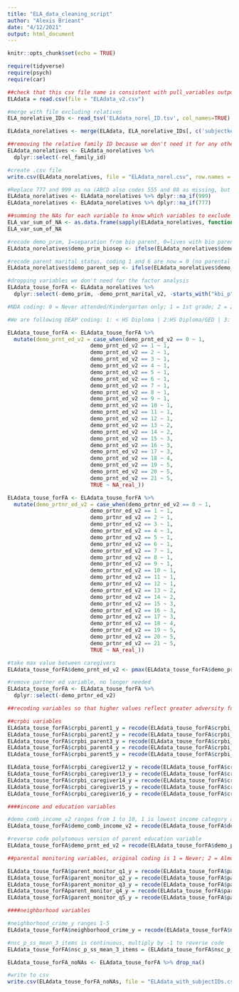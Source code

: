 ```yaml
---
title: "ELA_data_cleaning_script"
author: "Alexis Brieant"
date: "4/12/2021"
output: html_document
---
```


```r
knitr::opts_chunk$set(echo = TRUE)

require(tidyverse)
require(psych)
require(car)

```

```r
##check that this csv file name is consistent with pull_variables output
ELAdata = read.csv(file = "ELAdata_v2.csv")
```

```r
#merge with file excluding relatives
ELA_norelative_IDs <- read_tsv('ELAdata_norel_ID.tsv', col_names=TRUE)

ELAdata_norelatives <- merge(ELAdata, ELA_norelative_IDs[, c('subjectkey')], by = "subjectkey")

##removing the relative family ID because we don't need it for any other part of the script
ELAdata_norelatives <- ELAdata_norelatives %>%
  dplyr::select(-rel_family_id)

#create .csv file
write.csv(ELAdata_norelatives, file = "ELAdata_norel.csv", row.names = FALSE)

```

```r

#Replace 777 and 999 as na (ABCD also codes 555 and 88 as missing, but none of our variables have these values)
ELAdata_norelatives <- ELAdata_norelatives %>% dplyr::na_if(999)
ELAdata_norelatives <- ELAdata_norelatives %>% dplyr::na_if(777)

##summing the NAs for each variable to know which variables to exclude (variables excluded if #NAs > 50%)
ELA_var_sum_of_NA <- as.data.frame(sapply(ELAdata_norelatives, function(x) sum(is.na(x))))
ELA_var_sum_of_NA
```

```r
#recode demo_prim, 1=separation from bio parent, 0=lives with bio parents
ELAdata_norelatives$demo_prim_biosep <- ifelse(ELAdata_norelatives$demo_prim >= 3,1,0)

#recode parent marital status, coding 1 and 6 are now = 0 (no parental separation) otherwise 1 (parental separation)
ELAdata_norelatives$demo_parent_sep <- ifelse(ELAdata_norelatives$demo_prnt_marital_v2 == 1 | ELAdata_norelatives$demo_prnt_marital_v2 == 6, 0, 1)

#dropping variables we don't need for the factor analysis
ELAdata_touse_forFA <- ELAdata_norelatives %>%
  dplyr::select(-demo_prim, -demo_prnt_marital_v2, -starts_with("kbi_p"), -starts_with("live"))
```

```r
#NDA coding: 0 = Never attended/Kindergarten only; 1 = 1st grade; 2 = 2nd grade; 3 = 3rd grade; 4 = 4th grade; 5 = 5th grade; 6 = 6th grade; 7 = 7th grade; 8 = 8th grade; 9 = 9th grade; 10 = 10th grade; 11 = 11th grade; 12 = 12th grade; 13 = High school graduate; 14 = GED or equivalent; 15 = Some college; 16 = Associate degree: Occupational; 17 = Associate degree: Academic Program; 18 = Bachelor's degree (ex. BA); 19 = Master's degree (ex. MA); 20 = Professional School degree (ex. MD); 21 = Doctoral degree

#We are following DEAP coding: 1: < HS Diploma | 2:HS Diploma/GED | 3: some college | 4: Bachelor |5: Post Graduate Degree

ELAdata_touse_forFA <- ELAdata_touse_forFA %>%
  mutate(demo_prnt_ed_v2 = case_when(demo_prnt_ed_v2 == 0 ~ 1,
                          demo_prnt_ed_v2 == 1 ~ 1,
                          demo_prnt_ed_v2 == 2 ~ 1,
                          demo_prnt_ed_v2 == 3 ~ 1,
                          demo_prnt_ed_v2 == 4 ~ 1,
                          demo_prnt_ed_v2 == 5 ~ 1,
                          demo_prnt_ed_v2 == 6 ~ 1,
                          demo_prnt_ed_v2 == 7 ~ 1,
                          demo_prnt_ed_v2 == 8 ~ 1,
                          demo_prnt_ed_v2 == 9 ~ 1,
                          demo_prnt_ed_v2 == 10 ~ 1,
                          demo_prnt_ed_v2 == 11 ~ 1,
                          demo_prnt_ed_v2 == 12 ~ 1,
                          demo_prnt_ed_v2 == 13 ~ 2,
                          demo_prnt_ed_v2 == 14 ~ 2,
                          demo_prnt_ed_v2 == 15 ~ 3,
                          demo_prnt_ed_v2 == 16 ~ 3,
                          demo_prnt_ed_v2 == 17 ~ 3,
                          demo_prnt_ed_v2 == 18 ~ 4,
                          demo_prnt_ed_v2 == 19 ~ 5,
                          demo_prnt_ed_v2 == 20 ~ 5,
                          demo_prnt_ed_v2 == 21 ~ 5,
                          TRUE ~ NA_real_))

ELAdata_touse_forFA <- ELAdata_touse_forFA %>%
  mutate(demo_prtnr_ed_v2 = case_when(demo_prtnr_ed_v2 == 0 ~ 1,
                          demo_prtnr_ed_v2 == 1 ~ 1,
                          demo_prtnr_ed_v2 == 2 ~ 1,
                          demo_prtnr_ed_v2 == 3 ~ 1,
                          demo_prtnr_ed_v2 == 4 ~ 1,
                          demo_prtnr_ed_v2 == 5 ~ 1,
                          demo_prtnr_ed_v2 == 6 ~ 1,
                          demo_prtnr_ed_v2 == 7 ~ 1,
                          demo_prtnr_ed_v2 == 8 ~ 1,
                          demo_prtnr_ed_v2 == 9 ~ 1,
                          demo_prtnr_ed_v2 == 10 ~ 1,
                          demo_prtnr_ed_v2 == 11 ~ 1,
                          demo_prtnr_ed_v2 == 12 ~ 1,
                          demo_prtnr_ed_v2 == 13 ~ 2,
                          demo_prtnr_ed_v2 == 14 ~ 2,
                          demo_prtnr_ed_v2 == 15 ~ 3,
                          demo_prtnr_ed_v2 == 16 ~ 3,
                          demo_prtnr_ed_v2 == 17 ~ 3,
                          demo_prtnr_ed_v2 == 18 ~ 4,
                          demo_prtnr_ed_v2 == 19 ~ 5,
                          demo_prtnr_ed_v2 == 20 ~ 5,
                          demo_prtnr_ed_v2 == 21 ~ 5,
                          TRUE ~ NA_real_))

#take max value between caregivers
ELAdata_touse_forFA$demo_prnt_ed_v2 <- pmax(ELAdata_touse_forFA$demo_prnt_ed_v2, ELAdata_touse_forFA$demo_prtnr_ed_v2,na.rm = TRUE)

#remove partner ed variable, no longer needed
ELAdata_touse_forFA <- ELAdata_touse_forFA %>% 
  dplyr::select(-demo_prtnr_ed_v2)

```


```r
##recoding variables so that higher values reflect greater adversity for all variables

##crpbi variables
ELAdata_touse_forFA$crpbi_parent1_y = recode(ELAdata_touse_forFA$crpbi_parent1_y, "1=3; 2=2; 3=1")
ELAdata_touse_forFA$crpbi_parent2_y = recode(ELAdata_touse_forFA$crpbi_parent2_y, "1=3; 2=2; 3=1")
ELAdata_touse_forFA$crpbi_parent3_y = recode(ELAdata_touse_forFA$crpbi_parent3_y, "1=3; 2=2; 3=1")
ELAdata_touse_forFA$crpbi_parent4_y = recode(ELAdata_touse_forFA$crpbi_parent4_y, "1=3; 2=2; 3=1")
ELAdata_touse_forFA$crpbi_parent5_y = recode(ELAdata_touse_forFA$crpbi_parent5_y, "1=3; 2=2; 3=1")

ELAdata_touse_forFA$crpbi_caregiver12_y = recode(ELAdata_touse_forFA$crpbi_caregiver12_y, "1=3; 2=2; 3=1")
ELAdata_touse_forFA$crpbi_caregiver13_y = recode(ELAdata_touse_forFA$crpbi_caregiver13_y, "1=3; 2=2; 3=1")
ELAdata_touse_forFA$crpbi_caregiver14_y = recode(ELAdata_touse_forFA$crpbi_caregiver14_y, "1=3; 2=2; 3=1")
ELAdata_touse_forFA$crpbi_caregiver15_y = recode(ELAdata_touse_forFA$crpbi_caregiver15_y, "1=3; 2=2; 3=1")
ELAdata_touse_forFA$crpbi_caregiver16_y = recode(ELAdata_touse_forFA$crpbi_caregiver16_y, "1=3; 2=2; 3=1")

####income and education variables

#demo_comb_income_v2 ranges from 1 to 10, 1 is lowest income category and 10 is highest
ELAdata_touse_forFA$demo_comb_income_v2 = recode(ELAdata_touse_forFA$demo_comb_income_v2, "1=10; 2=9; 3=8; 4=7; 5=6; 6=5; 7=4; 8=3; 9=2; 10=1")

#reverse code polytomous version of parent education variable
ELAdata_touse_forFA$demo_prnt_ed_v2 = recode(ELAdata_touse_forFA$demo_prnt_ed_v2, "1=5; 2=4; 3=3; 4=2; 5=1")

##parental monitoring variables, original coding is 1 = Never; 2 = Almost Never; 3 = Sometimes; 4 = Often; 5 = Always or Almost Always (higher values = less adversity)

ELAdata_touse_forFA$parent_monitor_q1_y = recode(ELAdata_touse_forFA$parent_monitor_q1_y, "1=5; 2=4; 3=3; 4=2; 5=1")
ELAdata_touse_forFA$parent_monitor_q2_y = recode(ELAdata_touse_forFA$parent_monitor_q2_y, "1=5; 2=4; 3=3; 4=2; 5=1")
ELAdata_touse_forFA$parent_monitor_q3_y = recode(ELAdata_touse_forFA$parent_monitor_q3_y, "1=5; 2=4; 3=3; 4=2; 5=1")
ELAdata_touse_forFAparent_monitor_q4_y = recode(ELAdata_touse_forFA$parent_monitor_q4_y, "1=5; 2=4; 3=3; 4=2; 5=1")
ELAdata_touse_forFA$parent_monitor_q5_y = recode(ELAdata_touse_forFA$parent_monitor_q5_y, "1=5; 2=4; 3=3; 4=2; 5=1")

####neighborhood variables

#neighborhood_crime_y ranges 1-5
ELAdata_touse_forFA$neighborhood_crime_y = recode(ELAdata_touse_forFA$neighborhood_crime_y, "1=5; 2=4; 3=3; 4=2; 5=1")

#nsc_p_ss_mean_3_items is continuous, multiply by -1 to reverse code
ELAdata_touse_forFA$nsc_p_ss_mean_3_items = (ELAdata_touse_forFA$nsc_p_ss_mean_3_items) * -1

```

```r
ELAdata_touse_forFA_noNAs <- ELAdata_touse_forFA %>% drop_na()

#write to csv
write.csv(ELAdata_touse_forFA_noNAs, file = "ELAdata_with_subjectIDs.csv", row.names = FALSE)
```

